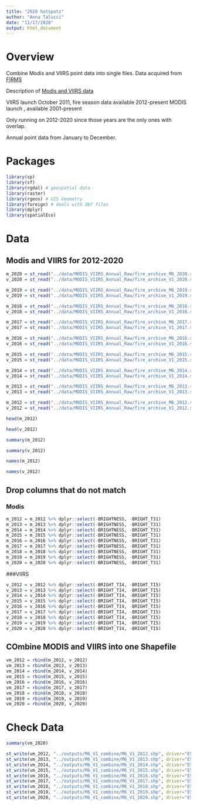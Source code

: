 ```yaml
---
title: "2020 hotspots"
author: "Anna Talucci"
date: "11/17/2020"
output: html_document
---
```


# Overview

Combine Modis and VIIRS point data into single files.
Data acquired from [FIRMS](https://firms.modaps.eosdis.nasa.gov/download/create.php)

Description of [Modis and VIIRS data]( https://earthdata.nasa.gov/earth-observation-data/near-real-time/firms)

VIIRS launch October 2011, fire season data available 2012-present
MODIS launch    , available 2001-present

Only running on 2012-2020 since those years are the only ones with overlap.

Annual point data from January to December.

# Packages

```r
library(sp)
library(sf)
library(rgdal) # geospatial data
library(raster)
library(rgeos) # GIS Geometry
library(foreign) # deals with dbf files
library(dplyr)
library(spatialEco)
```


# Data


## Modis and VIIRS for 2012-2020
```r
m_2020 = st_read("../data/MODIS_VIIRS_Annual_Raw/fire_archive_M6_2020.shp", "fire_archive_M6_2020")
v_2020 = st_read("../data/MODIS_VIIRS_Annual_Raw/fire_archive_V1_2020.shp", "fire_archive_V1_2020")

m_2019 = st_read("../data/MODIS_VIIRS_Annual_Raw/fire_archive_M6_2019.shp", "fire_archive_M6_2019")
v_2019 = st_read("../data/MODIS_VIIRS_Annual_Raw/fire_archive_V1_2019.shp", "fire_archive_V1_2019")

m_2018 = st_read("../data/MODIS_VIIRS_Annual_Raw/fire_archive_M6_2018.shp", "fire_archive_M6_2018")
v_2018 = st_read("../data/MODIS_VIIRS_Annual_Raw/fire_archive_V1_2018.shp", "fire_archive_V1_2018")

m_2017 = st_read("../data/MODIS_VIIRS_Annual_Raw/fire_archive_M6_2017.shp", "fire_archive_M6_2017")
v_2017 = st_read("../data/MODIS_VIIRS_Annual_Raw/fire_archive_V1_2017.shp", "fire_archive_V1_2017")

m_2016 = st_read("../data/MODIS_VIIRS_Annual_Raw/fire_archive_M6_2016.shp", "fire_archive_M6_2016")
v_2016 = st_read("../data/MODIS_VIIRS_Annual_Raw/fire_archive_V1_2016.shp", "fire_archive_V1_2016")

m_2015 = st_read("../data/MODIS_VIIRS_Annual_Raw/fire_archive_M6_2015.shp", "fire_archive_M6_2015")
v_2015 = st_read("../data/MODIS_VIIRS_Annual_Raw/fire_archive_V1_2015.shp", "fire_archive_V1_2015")

m_2014 = st_read("../data/MODIS_VIIRS_Annual_Raw/fire_archive_M6_2014.shp", "fire_archive_M6_2014")
v_2014 = st_read("../data/MODIS_VIIRS_Annual_Raw/fire_archive_V1_2014.shp", "fire_archive_V1_2014")

m_2013 = st_read("../data/MODIS_VIIRS_Annual_Raw/fire_archive_M6_2013.shp", "fire_archive_M6_2013")
v_2013 = st_read("../data/MODIS_VIIRS_Annual_Raw/fire_archive_V1_2013.shp", "fire_archive_V1_2013")

m_2012 = st_read("../data/MODIS_VIIRS_Annual_Raw/fire_archive_M6_2012.shp", "fire_archive_M6_2012")
v_2012 = st_read("../data/MODIS_VIIRS_Annual_Raw/fire_archive_V1_2012.shp", "fire_archive_V1_2012")
```

```r
head(m_2012)

```

```r

head(v_2012)
```
```r
summary(m_2012)
```
```r
summary(v_2012)
```

```r
names(m_2012)
```

```r
names(v_2012)
```

## Drop columns that do not match
### Modis
```r
m_2012 = m_2012 %>% dplyr::select(-BRIGHTNESS, -BRIGHT_T31)
m_2013 = m_2013 %>% dplyr::select(-BRIGHTNESS, -BRIGHT_T31)
m_2014 = m_2014 %>% dplyr::select(-BRIGHTNESS, -BRIGHT_T31)
m_2015 = m_2015 %>% dplyr::select(-BRIGHTNESS, -BRIGHT_T31)
m_2016 = m_2016 %>% dplyr::select(-BRIGHTNESS, -BRIGHT_T31)
m_2017 = m_2017 %>% dplyr::select(-BRIGHTNESS, -BRIGHT_T31)
m_2018 = m_2018 %>% dplyr::select(-BRIGHTNESS, -BRIGHT_T31)
m_2019 = m_2019 %>% dplyr::select(-BRIGHTNESS, -BRIGHT_T31)
m_2020 = m_2020 %>% dplyr::select(-BRIGHTNESS, -BRIGHT_T31)
```

###VIIRS
```r
v_2012 = v_2012 %>% dplyr::select(-BRIGHT_TI4, -BRIGHT_TI5)
v_2013 = v_2013 %>% dplyr::select(-BRIGHT_TI4, -BRIGHT_TI5)
v_2014 = v_2014 %>% dplyr::select(-BRIGHT_TI4, -BRIGHT_TI5)
v_2015 = v_2015 %>% dplyr::select(-BRIGHT_TI4, -BRIGHT_TI5)
v_2016 = v_2016 %>% dplyr::select(-BRIGHT_TI4, -BRIGHT_TI5)
v_2017 = v_2017 %>% dplyr::select(-BRIGHT_TI4, -BRIGHT_TI5)
v_2018 = v_2018 %>% dplyr::select(-BRIGHT_TI4, -BRIGHT_TI5)
v_2019 = v_2019 %>% dplyr::select(-BRIGHT_TI4, -BRIGHT_TI5)
v_2020 = v_2020 %>% dplyr::select(-BRIGHT_TI4, -BRIGHT_TI5)

```

## COmbine MODIS and VIIRS into one Shapefile
```r
vm_2012 = rbind(m_2012, v_2012)
vm_2013 = rbind(m_2013, v_2013)
vm_2014 = rbind(m_2014, v_2014)
vm_2015 = rbind(m_2015, v_2015)
vm_2016 = rbind(m_2016, v_2016)
vm_2017 = rbind(m_2017, v_2017)
vm_2018 = rbind(m_2018, v_2018)
vm_2019 = rbind(m_2019, v_2019)
vm_2020 = rbind(m_2020, v_2020)
```


# Check Data
```r
summary(vm_2020)
```


```r
st_write(vm_2012, "../outputs/M6_V1_combine/M6_V1_2012.shp", driver="ESRI Shapefile")
st_write(vm_2013, "../outputs/M6_V1_combine/M6_V1_2013.shp", driver="ESRI Shapefile")
st_write(vm_2014, "../outputs/M6_V1_combine/M6_V1_2014.shp", driver="ESRI Shapefile")
st_write(vm_2015, "../outputs/M6_V1_combine/M6_V1_2015.shp", driver="ESRI Shapefile")
st_write(vm_2016, "../outputs/M6_V1_combine/M6_V1_2016.shp", driver="ESRI Shapefile")
st_write(vm_2017, "../outputs/M6_V1_combine/M6_V1_2017.shp", driver="ESRI Shapefile")
st_write(vm_2018, "../outputs/M6_V1_combine/M6_V1_2018.shp", driver="ESRI Shapefile")
st_write(vm_2019, "../outputs/M6_V1_combine/M6_V1_2019.shp", driver="ESRI Shapefile")
st_write(vm_2020, "../outputs/M6_V1_combine/M6_V1_2020.shp", driver="ESRI Shapefile")

```
